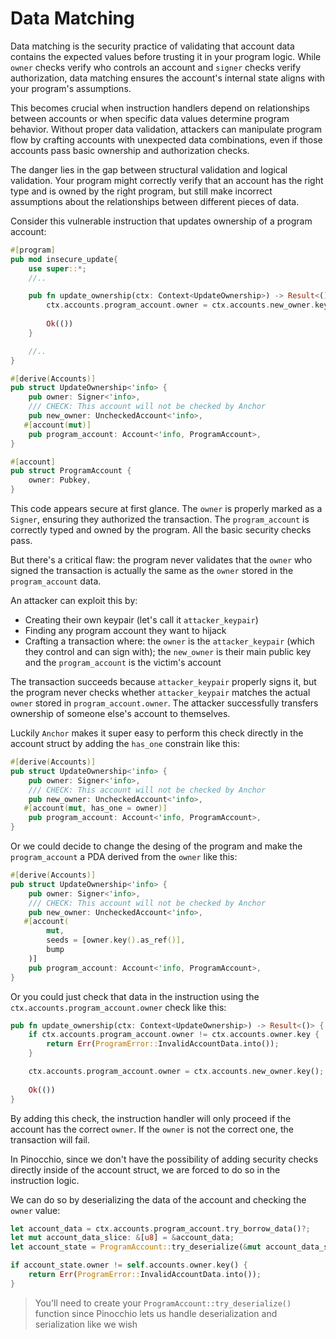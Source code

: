 
# Data Matching

Data matching is the security practice of validating that account data contains the expected values before trusting it in your program logic. While `owner` checks verify who controls an account and `signer` checks verify authorization, data matching ensures the account's internal state aligns with your program's assumptions.

This becomes crucial when instruction handlers depend on relationships between accounts or when specific data values determine program behavior. Without proper data validation, attackers can manipulate program flow by crafting accounts with unexpected data combinations, even if those accounts pass basic ownership and authorization checks.

The danger lies in the gap between structural validation and logical validation. Your program might correctly verify that an account has the right type and is owned by the right program, but still make incorrect assumptions about the relationships between different pieces of data.

<ArticleSection name="Anchor" id="anchor" level="h2" />

Consider this vulnerable instruction that updates ownership of a program account:

```rust
#[program]
pub mod insecure_update{
    use super::*;
    //..

    pub fn update_ownership(ctx: Context<UpdateOwnership>) -> Result<()> {
        ctx.accounts.program_account.owner = ctx.accounts.new_owner.key();
    
        Ok(())
    }

    //..
}

#[derive(Accounts)]
pub struct UpdateOwnership<'info> {
    pub owner: Signer<'info>,
    /// CHECK: This account will not be checked by Anchor
    pub new_owner: UncheckedAccount<'info>,
   #[account(mut)]
    pub program_account: Account<'info, ProgramAccount>,
}

#[account]
pub struct ProgramAccount {
    owner: Pubkey,
}
```

This code appears secure at first glance. The `owner` is properly marked as a `Signer`, ensuring they authorized the transaction. The `program_account` is correctly typed and owned by the program. All the basic security checks pass.

But there's a critical flaw: the program never validates that the `owner` who signed the transaction is actually the same as the `owner` stored in the `program_account` data.

An attacker can exploit this by:
- Creating their own keypair (let's call it `attacker_keypair`)
- Finding any program account they want to hijack
- Crafting a transaction where: the `owner` is the `attacker_keypair` (which they control and can sign with); the `new_owner` is their main public key and the `program_account` is the victim's account

The transaction succeeds because `attacker_keypair` properly signs it, but the program never checks whether `attacker_keypair` matches the actual `owner` stored in `program_account.owner`. The attacker successfully transfers ownership of someone else's account to themselves.

Luckily `Anchor` makes it super easy to perform this check directly in the account struct by adding the `has_one` constrain like this:

```rust
#[derive(Accounts)]
pub struct UpdateOwnership<'info> {
    pub owner: Signer<'info>,
    /// CHECK: This account will not be checked by Anchor
    pub new_owner: UncheckedAccount<'info>,
   #[account(mut, has_one = owner)]
    pub program_account: Account<'info, ProgramAccount>,
}
```

Or we could decide to change the desing of the program and make the `program_account` a PDA derived from the `owner` like this:

```rust
#[derive(Accounts)]
pub struct UpdateOwnership<'info> {
    pub owner: Signer<'info>,
    /// CHECK: This account will not be checked by Anchor
    pub new_owner: UncheckedAccount<'info>,
   #[account(
        mut,
        seeds = [owner.key().as_ref()],
        bump
    )]
    pub program_account: Account<'info, ProgramAccount>,
}
```

Or you could just check that data in the instruction using the `ctx.accounts.program_account.owner` check like this:

```rust
pub fn update_ownership(ctx: Context<UpdateOwnership>) -> Result<()> {
    if ctx.accounts.program_account.owner != ctx.accounts.owner.key {
        return Err(ProgramError::InvalidAccountData.into());
    }

    ctx.accounts.program_account.owner = ctx.accounts.new_owner.key();
    
    Ok(())
}
```

By adding this check, the instruction handler will only proceed if the account has the correct `owner`. If the `owner` is not the correct one, the transaction will fail.

<ArticleSection name="Pinocchio" id="pinocchio" level="h2" />

In Pinocchio, since we don't have the possibility of adding security checks directly inside of the account struct, we are forced to do so in the instruction logic. 

We can do so by deserializing the data of the account and checking the `owner` value:

```rust
let account_data = ctx.accounts.program_account.try_borrow_data()?;
let mut account_data_slice: &[u8] = &account_data;
let account_state = ProgramAccount::try_deserialize(&mut account_data_slice)?;

if account_state.owner != self.accounts.owner.key() {
    return Err(ProgramError::InvalidAccountData.into());
}
```

> You'll need to create your `ProgramAccount::try_deserialize()` function since Pinocchio lets us handle deserialization and serialization like we wish 





